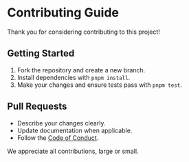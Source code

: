 # Contributing Guide

Thank you for considering contributing to this project!

## Getting Started

1. Fork the repository and create a new branch.
2. Install dependencies with `pnpm install`.
3. Make your changes and ensure tests pass with `pnpm test`.

## Pull Requests

- Describe your changes clearly.
- Update documentation when applicable.
- Follow the [Code of Conduct](/docs/code-of-conduct).

We appreciate all contributions, large or small.
